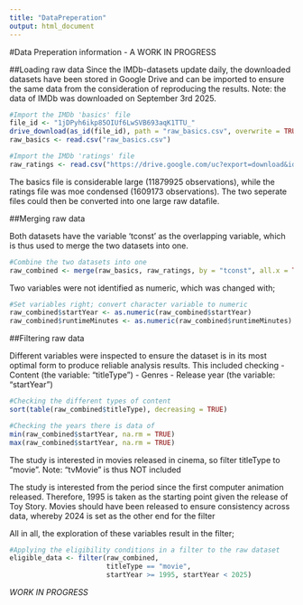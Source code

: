 ```yaml
---
title: "DataPreperation"
output: html_document
---
```


#Data Preperation information - A WORK IN PROGRESS

##Loading raw data
Since the IMDb-datasets update daily, the downloaded datasets have been stored
in Google Drive and can be imported to ensure the same data from the 
consideration of reproducing the results. Note: the data of IMDb was downloaded 
on September 3rd 2025.

```r
#Import the IMDb 'basics' file
file_id <- "1jDPyh6ikp85OIUf6LwSVB693aqK1TTU_"
drive_download(as_id(file_id), path = "raw_basics.csv", overwrite = TRUE)
raw_basics <- read.csv("raw_basics.csv")

#Import the IMDb 'ratings' file
raw_ratings <- read.csv("https://drive.google.com/uc?export=download&id=1tvvAQKNL6OTTiHc9xwzxkydWupzKMXJs")
```

The basics file is considerable large (11879925 observations), while the ratings
file was moe condensed (1609173 observations). The two seperate files could then
be converted into one large raw datafile.

##Merging raw data

Both datasets have the variable 'tconst' as the overlapping variable, which is
thus used to merge the two datasets into one.

```r
#Combine the two datasets into one
raw_combined <- merge(raw_basics, raw_ratings, by = "tconst", all.x = TRUE)
```

Two variables were not identified as numeric, which was changed with;

```r
#Set variables right; convert character variable to numeric
raw_combined$startYear <- as.numeric(raw_combined$startYear)
raw_combined$runtimeMinutes <- as.numeric(raw_combined$runtimeMinutes)
```

##Filtering raw data

Different variables were inspected to ensure the dataset is in its most optimal
form to produce reliable analysis results. This included checking
- Content (the variable: "titleType")
- Genres
- Release year (the variable: "startYear")

```r
#Checking the different types of content
sort(table(raw_combined$titleType), decreasing = TRUE)

#Checking the years there is data of
min(raw_combined$startYear, na.rm = TRUE)
max(raw_combined$startYear, na.rm = TRUE)

```

The study is interested in movies released in cinema, so filter titleType to 
"movie". Note: "tvMovie" is thus NOT included

The study is interested from the period since the first computer animation 
released. Therefore, 1995 is taken as the starting point given the release of
Toy Story. Movies should have been released to ensure consistency across data,
whereby 2024 is set as the other end for the filter

All in all, the exploration of these variables result in the filter;

```r
#Applying the eligibility conditions in a filter to the raw dataset
eligible_data <- filter(raw_combined, 
                        titleType == "movie",
                        startYear >= 1995, startYear < 2025)
```


*WORK IN PROGRESS*

